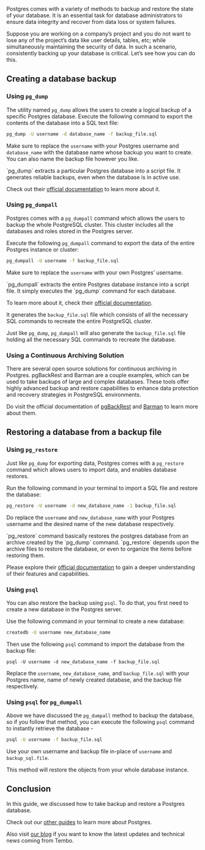 
Postgres comes with a variety of methods to backup and restore the state of your database. It is an essential task for database administrators to ensure data integrity and recover from data loss or system failures.

Suppose you are working on a company’s project and you do not want to lose any of the project’s data like user details, tables, etc; while simultaneously maintaining the security of data. In such a scenario, consistently backing up your database is critical. Let’s see how you can do this.

## Creating a database backup

### Using `pg_dump`

The utility named `pg_dump` allows the users to create a logical backup of a specific Postgres database. Execute the following command to export the contents of the database into a SQL text file:

```sh
pg_dump -U username -d database_name -f backup_file.sql
```

Make sure to replace the `username` with your Postgres username and `database_name` with the database name whose backup you want to create. You can also name the backup file however you like.

<Callout variant='info'>
`pg_dump` extracts a particular Postgres database into a script file. It generates reliable backups, even when the database is in active use.

Check out their [official documentation](https://www.postgresql.org/docs/current/app-pgdump.html) to learn more about it.

</Callout>

### Using `pg_dumpall`

Postgres comes with a `pg_dumpall` command which allows the users to backup the whole PostgreSQL cluster. This cluster includes all the databases and roles stored in the Postgres server.

Execute the following `pg_dumpall` command to export the data of the entire Postgres instance or cluster:

```sh
pg_dumpall -U username -f backup_file.sql
```

Make sure to replace the `username` with your own Postgres’ username.

<Callout variant='info'>
`pg_dumpall` extracts the entire Postgres database instance into a script file. It simply executes the `pg_dump` command for each database.

To learn more about it, check their [official documentation](https://www.postgresql.org/docs/current/app-pg-dumpall.html).

</Callout>

It generates the `backup_file.sql` file which consists of all the necessary SQL commands to recreate the entire PostgreSQL cluster.

Just like `pg_dump`, `pg_dumpall` will also generate the `backup_file.sql` file holding all the necessary SQL commands to recreate the database.

### Using a Continuous Archiving Solution

There are several open source solutions for continuous archiving in Postgres. pgBackRest and Barman are a couple examples, which can be used to take backups of large and complex databases. These tools offer highly advanced backup and restore capabilities to enhance data protection and recovery strategies in PostgreSQL environments.

Do visit the official documentation of [pgBackRest](https://pgbackrest.org/) and [Barman](https://www.pgbarman.org/) to learn more about them.

## Restoring a database from a backup file

### Using `pg_restore`

Just like `pg_dump` for exporting data, Postgres comes with a `pg_restore` command which allows users to import data, and enables database restores.

Run the following command in your terminal to import a SQL file and restore the database:

```sh
pg_restore -U username -d new_database_name -1 backup_file.sql
```

Do replace the `username` and `new_database_name` with your Postgres username and the desired name of the new database respectively.

<Callout variant='info'>
`pg_restore` command basically restores the postgres database from an archive created by the `pg_dump` command. `pg_restore` depends upon the archive files to restore the database, or even to organize the items before restoring them.

Please explore their [official documentation](https://www.postgresql.org/docs/current/app-pgrestore.html) to gain a deeper understanding of their features and capabilities.

</Callout>

### Using `psql`

You can also restore the backup using `psql`. To do that, you first need to create a new database in the Postgres server.

Use the following command in your terminal to create a new database:

```sh
createdb -U username new_database_name
```

Then use the following `psql` command to import the database from the backup file:

```
psql -U username -d new_database_name -f backup_file.sql
```

Replace the `username`, `new_database_name`, and `backup_file.sql` with your Postgres name, name of newly created database, and the backup file respectively.

### Using `psql` for `pg_dumpall`

Above we have discussed the `pg_dumpall` method to backup the database, so if you follow that method, you can execute the following `psql` command to instantly retrieve the database -

```sh
psql -U username -f backup_file.sql
```

Use your own username and backup file in-place of `username` and `backup_sql.file`.

This method will restore the objects from your whole database instance.

## Conclusion

In this guide, we discussed how to take backup and restore a Postgres database.

Check out our [other guides](/docs/getting-started/postgres_guides/all-possible-joins-in-postgres) to learn more about Postgres.

Also visit [our blog](https://tembo.io/blog/) if you want to know the latest updates and technical news coming from Tembo.
